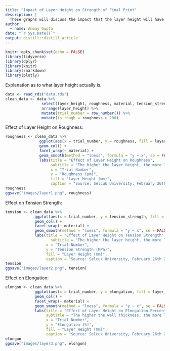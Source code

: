 ```yaml
---
title: "Impact of Layer Height on Strength of Final Print"
description: |
  These graphs will discuss the impact that the layer height will have on a 3D print.
author:
  - name: Anmay Gupta
date: "`r Sys.Date()`"
output: distill::distill_article
---
```


```r
knitr::opts_chunk$set(echo = FALSE)
library(tidyverse)
library(dplyr)
library(knitr)
library(rmarkdown)
library(plotly)
```

Explanation as to what layer height actually is.

```r
data <- read_rds("data.rds")
clean_data <- data %>%
                select(layer_height, roughness, material, tension_strength, elongation) %>%
                arrange(layer_height) %>% 
                mutate(trial_number = row_number()) %>%
                mutate(is_rough = roughness > 200)
```

Effect of Layer Height on Roughness:

```r
roughness <- clean_data %>%
               ggplot(aes(x = trial_number, y = roughness, fill = layer_height)) +
               geom_col() +
               facet_wrap(~ material) +
               geom_smooth(method = "loess", formula = "y ~ x", se = FALSE) + 
               labs(title = "Effect of Layer Height on Roughness",
                    subtitle = "The higher the layer height, the more likely the printer\nis to make mistakes and create a rougher surface.",
                    x = "Trial Number",
                    y = "Roughness (µm)",
                    fill = "Layer Height (mm)",
                    caption = "Source: Selcuk University, February 26th 2019")
roughness
ggsave("images/layer1.png", roughness)
```

Effect on Tension Strength:

```r
tension <- clean_data %>%
             ggplot(aes(x = trial_number, y = tension_strength, fill = layer_height)) +
             geom_col() +
             facet_wrap(~ material) +
             geom_smooth(method = "loess", formula = "y ~ x", se = FALSE) + 
             labs(title = "Effect of Layer Height on Tension Strength",
                    subtitle = "The higher the layer height, the more likely the print is to\nsustain a high load.",
                  x = "Trial Number",
                  y = "Tension Strength (MPa)",
                  fill = "Layer Height (mm)",
                  caption = "Source: Selcuk University, February 26th 2019")
tension
ggsave("images/layer2.png", tension)
```

Effect on Elongation:

```r
elongon <- clean_data %>%
             ggplot(aes(x = trial_number, y = elongation, fill = layer_height)) +
             geom_col() +
             facet_wrap(~ material) +
             geom_smooth(method = "loess", formula = "y ~ x", se = FALSE) + 
             labs(title = "Effect of Layer Height on Elongation Percentage",
                  subtitle = "The higher the wall thickness, the more likely the print is to\nelongate and deform.",
                  x = "Trial Number",
                  y = "Elongation (%)",
                  fill = "Layer Height (mm)",
                  caption = "Source: Selcuk University, February 26th 2019")
elongon
ggsave("images/layer3.png", elongon)
```



